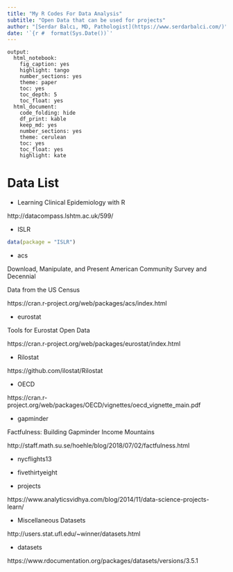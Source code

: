 ```yaml
---
title: "My R Codes For Data Analysis"
subtitle: "Open Data that can be used for projects"
author: "[Serdar Balcı, MD, Pathologist](https://www.serdarbalci.com/)"
date: '`{r #  format(Sys.Date())`'
---
```


```
output: 
  html_notebook: 
    fig_caption: yes
    highlight: tango
    number_sections: yes
    theme: paper
    toc: yes
    toc_depth: 5
    toc_float: yes
  html_document: 
    code_folding: hide
    df_print: kable
    keep_md: yes
    number_sections: yes
    theme: cerulean
    toc: yes
    toc_float: yes
    highlight: kate
```


# Data List

- Learning Clinical Epidemiology with R

http://datacompass.lshtm.ac.uk/599/

- ISLR

```r
data(package = "ISLR")
```

- acs

Download, Manipulate, and Present American Community Survey and Decennial 

Data from the US Census

https://cran.r-project.org/web/packages/acs/index.html

- eurostat

Tools for Eurostat Open Data

https://cran.r-project.org/web/packages/eurostat/index.html

- Rilostat

https://github.com/ilostat/Rilostat

- OECD

https://cran.r-project.org/web/packages/OECD/vignettes/oecd_vignette_main.pdf

- gapminder

Factfulness: Building Gapminder Income Mountains

http://staff.math.su.se/hoehle/blog/2018/07/02/factfulness.html

- nycflights13

- fivethirtyeight

- projects

https://www.analyticsvidhya.com/blog/2014/11/data-science-projects-learn/

- Miscellaneous Datasets

http://users.stat.ufl.edu/~winner/datasets.html


- datasets

https://www.rdocumentation.org/packages/datasets/versions/3.5.1






